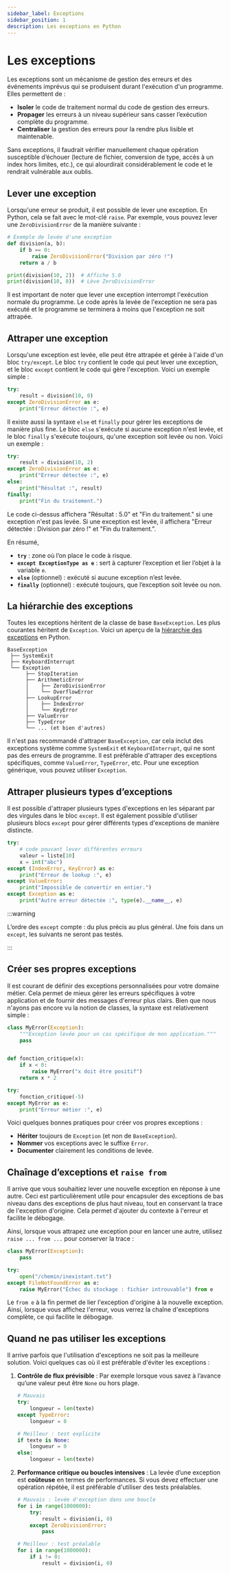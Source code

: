 ```yaml
---
sidebar_label: Exceptions
sidebar_position: 1
description: Les exceptions en Python
---
```


# Les exceptions

Les exceptions sont un mécanisme de gestion des erreurs et des événements
imprévus qui se produisent durant l'exécution d'un programme. Elles permettent de
:

- **Isoler** le code de traitement normal du code de gestion des erreurs.
- **Propager** les erreurs à un niveau supérieur sans casser l’exécution complète du programme.
- **Centraliser** la gestion des erreurs pour la rendre plus lisible et maintenable.

Sans exceptions, il faudrait vérifier manuellement chaque opération susceptible
d’échouer (lecture de fichier, conversion de type, accès à un index hors
limites, etc.), ce qui alourdirait considérablement le code et le rendrait
vulnérable aux oublis.

## Lever une exception

Lorsqu'une erreur se produit, il est possible de lever une exception. En Python,
cela se fait avec le mot-clé `raise`. Par exemple, vous pouvez lever une
`ZeroDivisionError` de la manière suivante :

```python
# Exemple de levée d'une exception
def division(a, b):
    if b == 0:
        raise ZeroDivisionError("Division par zéro !")
    return a / b

print(division(10, 2))  # Affiche 5.0
print(division(10, 0))  # Lève ZeroDivisionError
```

Il est important de noter que lever une exception interrompt l'exécution
normale du programme. Le code après la levée de l'exception ne sera pas exécuté
et le programme se terminera à moins que l'exception ne soit attrapée.

## Attraper une exception

Lorsqu'une exception est levée, elle peut être attrapée et gérée à l'aide d'un
bloc `try/except`. Le bloc `try` contient le code qui peut lever une exception, et le bloc
`except` contient le code qui gère l'exception. Voici un exemple simple :

```python
try:
    result = division(10, 0)
except ZeroDivisionError as e:
    print("Erreur détectée :", e)
```

Il existe aussi la syntaxe `else` et `finally` pour gérer les exceptions de
manière plus fine. Le bloc `else` s'exécute si aucune exception n'est levée, et le bloc `finally` s'exécute
toujours, qu'une exception soit levée ou non. Voici un exemple :

```python
try:
    result = division(10, 2)
except ZeroDivisionError as e:
    print("Erreur détectée :", e)
else:
    print("Résultat :", result)
finally:
    print("Fin du traitement.")
```

Le code ci-dessus affichera "Résultat : 5.0" et "Fin du traitement." si une
exception n'est pas levée. Si une exception est levée, il affichera "Erreur
détectée : Division par zéro !" et "Fin du traitement.".

En résumé, 

* **`try`** : zone où l’on place le code à risque.
* **`except ExceptionType as e`** : sert à capturer l’exception et lier l’objet à la variable `e`.
* **`else`** (optionnel) : exécuté si aucune exception n’est levée.
* **`finally`** (optionnel) : exécuté toujours, que l’exception soit levée ou non.

## La hiérarchie des exceptions

Toutes les exceptions héritent de la classe de base `BaseException`. Les plus courantes héritent de `Exception`.
Voici un aperçu de la [hiérarchie des exceptions](https://docs.python.org/3/library/exceptions.html) en Python.

```
BaseException
 ├── SystemExit
 ├── KeyboardInterrupt
 └── Exception
      ├── StopIteration
      ├── ArithmeticError
      │    ├── ZeroDivisionError
      │    └── OverflowError
      ├── LookupError
      │    ├── IndexError
      │    └── KeyError
      ├── ValueError
      ├── TypeError
      └── ... (et bien d'autres)
```

Il n'est pas recommandé d'attraper `BaseException`, car cela inclut des
exceptions système comme `SystemExit` et `KeyboardInterrupt`, qui ne sont pas
des erreurs de programme. Il est préférable d'attraper des exceptions
spécifiques, comme `ValueError`, `TypeError`, etc. Pour une exception
générique, vous pouvez utiliser `Exception`.

## Attraper plusieurs types d’exceptions

Il est possible d'attraper plusieurs types d'exceptions en les séparant par des
virgules dans le bloc `except`. Il est également possible d'utiliser plusieurs
blocs `except` pour gérer différents types d'exceptions de manière distincte.

```python
try:
    # code pouvant lever différentes erreurs
    valeur = liste[10]
    x = int("abc")
except (IndexError, KeyError) as e:
    print("Erreur de lookup :", e)
except ValueError:
    print("Impossible de convertir en entier.")
except Exception as e:
    print("Autre erreur détectée :", type(e).__name__, e)
```

:::warning

L’ordre des `except` compte : du plus précis au plus général. Une fois dans un
`except`, les suivants ne seront pas testés.

:::

## Créer ses propres exceptions

Il est courant de définir des exceptions personnalisées pour votre domaine métier.
Cela permet de mieux gérer les erreurs spécifiques à votre application et de
fournir des messages d'erreur plus clairs. Bien que nous n'ayons pas encore
vu la notion de classes, la syntaxe est relativement simple :

```python
class MyError(Exception):
    """Exception levée pour un cas spécifique de mon application."""
    pass


def fonction_critique(x):
    if x < 0:
        raise MyError("x doit être positif")
    return x * 2

try:
    fonction_critique(-5)
except MyError as e:
    print("Erreur métier :", e)
```

Voici quelques bonnes pratiques pour créer vos propres exceptions :

* **Hériter** toujours de `Exception` (et non de `BaseException`).
* **Nommer** vos exceptions avec le suffixe `Error`.
* **Documenter** clairement les conditions de levée.

## Chaînage d’exceptions et `raise from`

Il arrive que vous souhaitiez lever une nouvelle exception en réponse à une
autre. Ceci est particulièrement utile pour encapsuler des exceptions de bas
niveau dans des exceptions de plus haut niveau, tout en conservant la trace de
l'exception d'origine. Cela permet d'ajouter du contexte à l'erreur et facilite
le débogage.

Ainsi, lorsque vous attrapez une exception pour en lancer une autre, utilisez `raise
... from ...` pour conserver la trace :

```python
class MyError(Exception):
    pass

try:
    open("/chemin/inexistant.txt")
except FileNotFoundError as e:
    raise MyError("Échec du stockage : fichier introuvable") from e
```

Le `from e` à la fin permet de lier l'exception d'origine à la nouvelle
exception. Ainsi, lorsque vous affichez l'erreur, vous verrez la chaîne d'exceptions
complète, ce qui facilite le débogage.

## Quand **ne pas** utiliser les exceptions

Il arrive parfois que l'utilisation d'exceptions ne soit pas la meilleure
solution. Voici quelques cas où il est préférable d'éviter les exceptions :

1. **Contrôle de flux prévisible** : Par exemple lorsque vous savez à l’avance qu’une valeur peut être `None` ou hors plage.

   ```python
   # Mauvais
   try:
       longueur = len(texte)
   except TypeError:
       longueur = 0

   # Meilleur : test explicite
   if texte is None:
       longueur = 0
   else:
       longueur = len(texte)
   ```

2. **Performance critique ou boucles intensives** : La levée d’une exception
   est **coûteuse** en termes de performances. Si vous devez effectuer une
    opération répétée, il est préférable d'utiliser des tests préalables.

   ```python
   # Mauvais : levée d'exception dans une boucle
   for i in range(1000000):
       try:
           result = division(i, 0)
       except ZeroDivisionError:
           pass

   # Meilleur : test préalable
   for i in range(1000000):
       if i != 0:
           result = division(i, 0)
   ```
